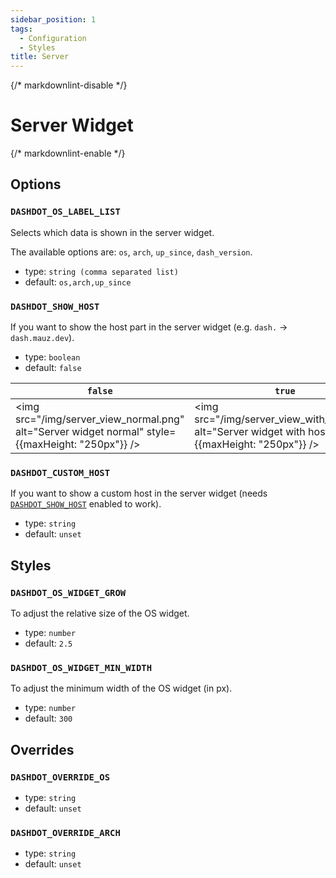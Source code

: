 ```yaml
---
sidebar_position: 1
tags:
  - Configuration
  - Styles
title: Server
---
```


{/* markdownlint-disable */}

# Server Widget

{/* markdownlint-enable */}

## Options

### `DASHDOT_OS_LABEL_LIST`

Selects which data is shown in the server widget.

The available options are: `os`, `arch`, `up_since`, `dash_version`.

- type: `string (comma separated list)`
- default: `os,arch,up_since`

### `DASHDOT_SHOW_HOST`

If you want to show the host part in the server widget (e.g. `dash.` -> `dash.mauz.dev`).

- type: `boolean`
- default: `false`

| `false`                                                                                           | `true`                                                                                                  |
| ------------------------------------------------------------------------------------------------- | ------------------------------------------------------------------------------------------------------- |
| <img src="/img/server_view_normal.png" alt="Server widget normal" style={{maxHeight: "250px"}} /> | <img src="/img/server_view_with_host.png" alt="Server widget with host" style={{maxHeight: "250px"}} /> |

### `DASHDOT_CUSTOM_HOST`

If you want to show a custom host in the server widget (needs [`DASHDOT_SHOW_HOST`](/docs/configuration/basic#dashdot_show_host) enabled to work).

- type: `string`
- default: `unset`

## Styles

### `DASHDOT_OS_WIDGET_GROW`

To adjust the relative size of the OS widget.

- type: `number`
- default: `2.5`

### `DASHDOT_OS_WIDGET_MIN_WIDTH`

To adjust the minimum width of the OS widget (in px).

- type: `number`
- default: `300`

## Overrides

### `DASHDOT_OVERRIDE_OS`

- type: `string`
- default: `unset`

### `DASHDOT_OVERRIDE_ARCH`

- type: `string`
- default: `unset`
